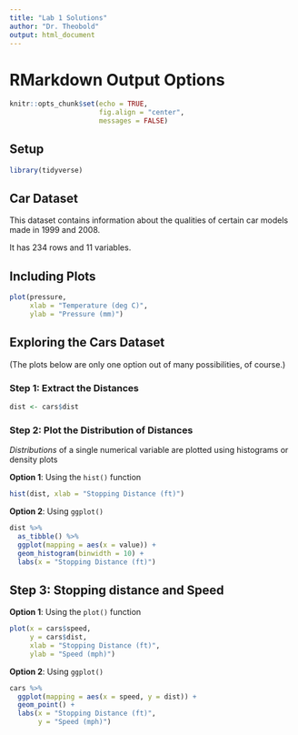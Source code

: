 ```yaml
---
title: "Lab 1 Solutions"
author: "Dr. Theobold"
output: html_document
---
```


# RMarkdown Output Options

```r
knitr::opts_chunk$set(echo = TRUE, 
                      fig.align = "center", 
                      messages = FALSE)
```

## Setup

```r
library(tidyverse)
```
    
## Car Dataset
    
This dataset contains information about the qualities of certain car models made
in 1999 and 2008.
    
It has 234 rows and 11 variables.

## Including Plots

```r
plot(pressure, 
     xlab = "Temperature (deg C)", 
     ylab = "Pressure (mm)")
```

## Exploring the Cars Dataset

(The plots below are only one option out of many possibilities, of course.)

### Step 1: Extract the Distances

```r
dist <- cars$dist
```

### Step 2: Plot the Distribution of Distances

*Distributions* of a single numerical variable are plotted using histograms or 
density plots

**Option 1**: Using the `hist()` function 

```r
hist(dist, xlab = "Stopping Distance (ft)")
```

**Option 2**: Using `ggplot()`

```r
dist %>% 
  as_tibble() %>% 
  ggplot(mapping = aes(x = value)) + 
  geom_histogram(binwidth = 10) + 
  labs(x = "Stopping Distance (ft)")
```

## Step 3: Stopping distance and Speed

**Option 1**: Using the `plot()` function 

```r
plot(x = cars$speed,
     y = cars$dist, 
     xlab = "Stopping Distance (ft)", 
     ylab = "Speed (mph)")
```

**Option 2**: Using `ggplot()`

```r
cars %>% 
  ggplot(mapping = aes(x = speed, y = dist)) + 
  geom_point() + 
  labs(x = "Stopping Distance (ft)", 
       y = "Speed (mph)")
```

